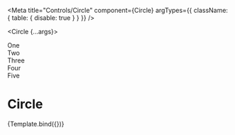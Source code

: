 
<Meta 
  title="Controls/Circle" 
  component={Circle}
  argTypes={{
    className: { table: { disable: true } }
  }}
/>

<Circle {...args}>
  <div>One <Icon color="white" name="at"/></div>
  <div>Two <Icon color="white" name="chevron"/></div>
  <div>Three <Icon color="white" name="area-chart"/></div>
  <div>Four <Icon color="white" name="bullhorn"/></div>
  <div>Five <Icon color="white" name="edit"/></div>
</Circle>

# Circle

<ArgsTable of={Circle}/>

<Canvas>
  <Story
    name="Properties"
    args={{}}>
    {Template.bind({})}
  </Story>
</Canvas>

